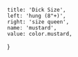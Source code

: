 
	title: 'Dick Size',
	left: 'hung (8"+)',
	right: 'size queen',
	name: 'mustard',
	value: color.mustard,
}

